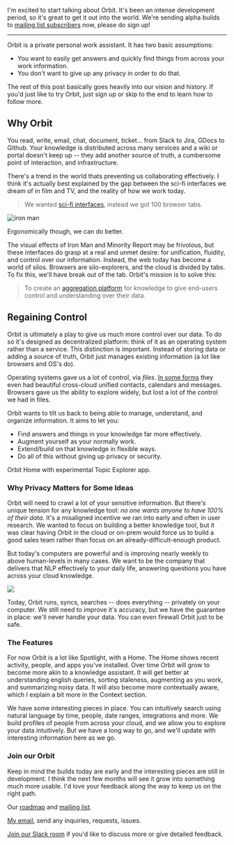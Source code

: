 I'm excited to start talking about Orbit. It's been an intense development period, so it's great to get it out into the world. We're sending alpha builds to [mailing list subscribers](https://tryorbit.com) now, please do sign up!

---

Orbit is a private personal work assistant. It has two basic assumptions:

- You want to easily get answers and quickly find things from across your work information.
- You don't want to give up any privacy in order to do that.

The rest of this post basically goes heavily into our vision and history. If you'd just like to try Orbit, just sign up or skip to the end to learn how to follow more.

## Why Orbit

You read, write, email, chat, document, ticket... from Slack to Jira, GDocs to Github. Your knowledge is distributed across many services and a wiki or portal doesn't keep up -- they add another source of truth, a cumbersome point of interaction, and infrastructure.

There's a trend in the world thats preventing us collaborating effectively. I think it's actually best explained by the gap between the sci-fi interfaces we dream of in film and TV, and the reality of how we work today.

> We wanted [sci-fi interfaces](https://www.youtube.com/watch?v=PJqbivkm0Ms), instead we got 100 browser tabs.

![iron man](http://gradschoolguru.com/wp-content/uploads/2017/01/Iron-Man-Movie-Prologue-Hologram.jpg)

<div className="alt">Ergonomically though, we can do better.</div>

The visual effects of Iron Man and Minority Report may be frivolous, but these interfaces do grasp at a real and unmet desire: for unification, fluidity, and control over our information. Instead, the web today has become a world of silos. Browsers are silo-explorers, and the cloud is divided by tabs. To fix this, we'll have break out of the tab. Orbit's mission is to solve this:

> To create an [aggregation platform](https://stratechery.com/2017/defining-aggregators/) for knowledge to give end-users control and understanding over their data.

## Regaining Control

Orbit is ultimately a play to give us much more control over our data. To do so it's designed as decentralized platform: think of it as an operating system rather than a service. This distinction is important. Instead of storing data or adding a source of truth, Orbit just manages existing information (a lot like browsers and OS's do).

Operating systems gave us a lot of control, via _files_. [In some forms](https://www.salon.com/2017/09/03/remember-palms-webos-maybe-not-but-apple-and-google-definitely-do/) they even had beautiful cross-cloud unified contacts, calendars and messages. Browsers gave us the ability to explore widely, but lost a lot of the control we had in files.

Orbit wants to tilt us back to being able to manage, understand, and organize information. It aims to let you:

- Find answers and things in your knowledge far more effectively.
- Augment yourself as your normally work.
- Extend/build on that knowledge in flexible ways.
- Do all of this without giving up privacy or security.

<div
  style={{
    maxHeight: '80vw',
    height: '547.33333px',
    background: `url(${require('./demo.jpg')}) no-repeat 50%`,
    backgroundSize: 'contain',
    WebkitTransformOrigin: 'top left',
    transformOrigin: 'top left',
    margin: '0 -5% 0',
  }}
/>

<div className="alt">Orbit Home with experimental Topic Explorer app.</div>

### Why Privacy Matters for Some Ideas

Orbit will need to crawl a lot of your sensitive information. But there's unique tension for any knowledge tool: _no one wants anyone to have 100% of their data_. It's a misaligned incentive we ran into early and often in user research. We wanted to focus on building a better knowledge tool, but it was clear having Orbit in the cloud or on-prem would force us to build a good sales team rather than focus on an already-difficult-enough product.

But today's computers are powerful and is improving nearly weekly to above human-levels in many cases. We want to be the company that delivers that NLP effectively to your daily life, answering questions you have across your cloud knowledge.

<div className="graphic">
  <div style={{ margin: '20px -20%', maxWidth: '100vw' }}>
    <img coat="On-Device = Data stays on your computer" src={require('./illustration.svg')} />
  </div>
</div>

Today, Orbit runs, syncs, searches -- does everything -- privately on your computer. We still need to improve it's accuracy, but we have the guarantee in place: we'll never handle your data. You can even firewall Orbit just to be safe.

### The Features

For now Orbit is a lot like Spotlight, with a Home. The Home shows recent activity, people, and apps you've installed. Over time Orbit will grow to become more akin to a knowledge assistant. It will get better at understanding english queries, sorting staleness, augmenting as you work, and summarizing noisy data. It will also become more contextually aware, which I explain a bit more in the Context section.

We have some interesting pieces in place. You can intuitively search using natural language by time, people, date ranges, integrations and more. We build profiles of people from across your cloud, and we allow you to explore your data intuitively. But we have a long way to go, and we'll update with interesting information here as we go.

### Join our Orbit

Keep in mind the builds today are early and the interesting pieces are still in development. I think the next few months will see it grow into something much more usable. I'd love your feedback along the way to keep us on the right path.

Our [roadmap](/roadmap) and [mailing list](https://tryorbit.com).

<p>
  <a href="mailto:nate@tryorbit.com">My email</a>, send any inquiries, requests, issues.
</p>

[Join our Slack room](http://slack.tryorbit.com) if you'd like to discuss more or give detailed feedback.

<br />
